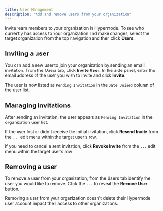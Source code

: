 ```yaml
---
title: User Management
description: "Add and remove users from your organization"
---
```


Invite team members to your organization in Hypermode. To see who currently has access to your organization and make changes, select the target organization from the top navigation and then click **Users**.

## Inviting a user

You can add a new user to join your organization by sending an email invitation. From the Users tab, click **Invite User**. In the side panel, enter the email address of the user you wish to invite and click **Invite**.

The user is now listed as `Pending Invitation` in the `Date Joined` column of the user list.

## Managing invitations

After sending an invitation, the user appears as `Pending Invitation` in the organization user list.

If the user lost or didn't receive the initial invitation, click **Resend Invite** from the `...` edit menu within the target user’s row.

If you need to cancel a sent invitation, click **Revoke Invite** from the `...` edit menu within the target user’s row.

## Removing a user

To remove a user from your organization, from the Users tab identify the user you would like to remove. Click the `...` to reveal the **Remove User** button.

Removing a user from your organization doesn't delete their Hypermode user account impact their access to other organizations.
